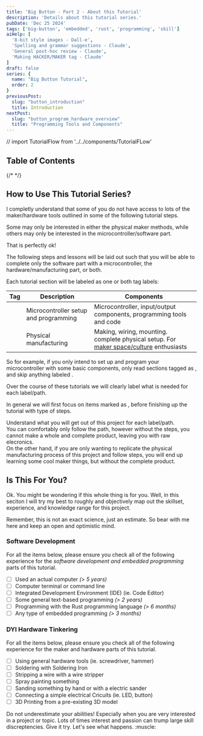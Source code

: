 ```yaml
---
title: 'Big Button - Part 2 - About this Tutorial'
description: 'Details about this tutorial series.'
pubDate: 'Dec 25 2024'
tags: ['big-button', 'embedded', 'rust', 'programming', 'skill']
aiHelp: [
  '8-bit style images - Dall-e',
  'Spelling and grammar suggestions - Claude',
  'General post-hoc review - Claude',
  'Making HACKER/MAKER tag - Claude'
]
draft: false
series: {
  name: "Big Button Tutorial",
  order: 2
}
previousPost:
  slug: "button_introduction"
  title: Introduction
nextPost: 
  slug: "button_program_hardware_overview"
  title: "Programming Tools and Components"
---
```

// import TutorialFlow from '../../components/TutorialFLow'

## Table of Contents


{/* 
<TutorialFlow nodeId="1" client:load />
*/}

## How to Use This Tutorial Series?

I completly understand that some of you do not have access to
lots of the maker/hardware tools outlined in some of the following
tutorial steps.

Some may only be interested in either the physical maker methods, while
others may only be interested in the microcontroller/software part.

That is perfectly ok!

The following steps and lessons will be laid out
such that you will be able to complete only the software part with
a microcontroller, the hardware/manufacturing part, or both.

Each tutorial section will be labeled as one or both tag labels:

| Tag | Description | Components |
|-------|-------------|------------|
| <Tag color="green" txt="💻 HACKER" /> | Microcontroller setup and programming | Microcontroller, input/output components, programming tools and code |
| <Tag color="blue" txt="⚒️  MAKER" /> | Physical manufacturing | Making, wiring, mounting. complete physical setup. For [maker space/culture](https://en.wikipedia.org/wiki/Maker_culture) enthusiasts |

So for example, if you only intend to set up and program your
microcontroller with some basic components, only read sections tagged as <Tag color="green" txt="💻 HACKER" />,
and skip anything labeled <Tag color="blue" txt="⚒️  MAKER" />.

Over the course of these tutorials we will clearly label what is
needed for each label/path.

In general we will first focus on items marked as <Tag color="green" txt="💻 HACKER" />,
before finishing up the tutorial with <Tag color="blue" txt="⚒️  MAKER" /> type of
steps.

<Aside variant="note">
  Understand what you will get out of this project for each label/path.
  <br/>
  You can comfortably only follow the <Tag color="green" txt="💻 HACKER" /> path, however without
  the <Tag color="blue" txt="⚒️  MAKER" /> steps, you cannot make a whole and complete product,
  leaving you with raw elecronics.
  <br/>
  On the other hand, if you are only wanting to replicate the physical manufacturing
  process of this project and follow <Tag color="blue" txt="⚒️  MAKER" /> steps, you will
  end up learning some cool maker things, but without the complete product.
</Aside>


## Is This For You?

Ok. You might be wondering if this whole thing is for you. 
Well, in this seciton I will try my best to roughly and objectively
map out the skillset, experience, and knowledge range for 
this project.

Remember, this is not an exact science, just an estimate.
So bear with me here and keep an open and optimistic mind.

### Software Development <Tag color="green" txt="💻 HACKER" />

For all the items below, please ensure you check all of the following
experience for the *software development and embedded programming* parts
of this tutorial.

  - [ ] Used an actual computer *(> 5 years)*
  - [ ] Computer terminal or command line
  - [ ] Integrated Development Environment (IDE) (ie. Code Editor)
  - [ ] Some general text-based programming *(> 2 years)*
  - [ ] Programming with the Rust programming language *(> 6 months)*
  - [ ] Any type of embedded programming *(> 3 months)*

### DYI Hardware Tinkering <Tag color="blue" txt="⚒️  MAKER" />

For all the items below, please ensure you check all of the following
experience for the maker and hardware parts of this tutorial.

- [ ] Using general hardware tools (ie. screwdriver, hammer)
- [ ] Soldering with Soldering Iron
- [ ] Stripping a wire with a wire stripper
- [ ] Spray painting something
- [ ] Sanding something by hand or with a electric sander
- [ ] Connecting a simple electrical Cricuits (ie. LED, button)
- [ ] 3D Printing from a pre-existing 3D model

<Aside variant="tip">
  Do not underestimate your abilities! Especially when you are very interested
  in a project or topic. Lots of times interest and passion can trump
  large skill discreptencies. Give it try. Let's see what happens. :muscle:


  <Figure
    src={muscle} 
    url="https://www.youtube.com/watch?v=btPJPFnesV4"
    caption="This mouse is probably going to try this whole tutorial ..."
  />
</Aside>

